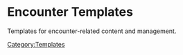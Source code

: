 = Encounter Templates =

Templates for encounter-related content and management.

[[Category:Templates]]
